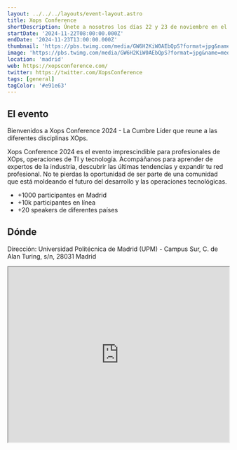 ```yaml
---
layout: ../../../layouts/event-layout.astro
title: Xops Conference
shortDescription: Únete a nosotros los días 22 y 23 de noviembre en el ETSISI de la UPM y descubre las últimas innovaciones y estrategias en el mundo de las operaciones y DevOps.
startDate: '2024-11-22T08:00:00.000Z'
endDate: '2024-11-23T13:00:00.000Z'
thumbnail: 'https://pbs.twimg.com/media/GW6H2KiW0AEbQpS?format=jpg&name=medium'
image: 'https://pbs.twimg.com/media/GW6H2KiW0AEbQpS?format=jpg&name=medium'
location: 'madrid'
web: https://xopsconference.com/
twitter: https://twitter.com/XopsConference
tags: [general]
tagColor: '#e91e63'
---
```


## El evento

Bienvenidos a Xops Conference 2024 - La Cumbre Líder que reune a las diferentes disciplinas XOps.

Xops Conference 2024 es el evento imprescindible para profesionales de XOps, operaciones de TI y tecnología. Acompáñanos para aprender de expertos de la industria, descubrir las últimas tendencias y expandir tu red profesional. No te pierdas la oportunidad de ser parte de una comunidad que está moldeando el futuro del desarrollo y las operaciones tecnológicas.

- +1000 participantes en Madrid
- +10k participantes en línea
- +20 speakers de diferentes países

## Dónde

Dirección: Universidad Politécnica de Madrid (UPM) - Campus Sur, C. de Alan Turing, s/n, 28031 Madrid

<iframe
  style="width: 100%; height: 400px;"
  height="400"
  allowfullscreen=""
  loading="lazy"
  referrerpolicy="no-referrer-when-downgrade"
  src="https://www.google.com/maps/embed?pb=!1m18!1m12!1m3!1d1420.147754086606!2d-3.6297815309546504!3d40.389626832889164!2m3!1f0!2f0!3f0!3m2!1i1024!2i768!4f13.1!3m3!1m2!1s0xd4225a4623324d7%3A0x55062a088f78765e!2sUniversidad%20Polit%C3%A9cnica%20de%20Madrid%20(UPM)%20-%20Campus%20Sur!5e0!3m2!1ses!2ses!4v1726205378277!5m2!1ses!2ses"
  aria-label="Universidad Politécnica de Madrid (UPM) - Campus Sur, C. de Alan Turing, s/n, 28031 Madrid"
></iframe>
